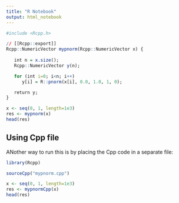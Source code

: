 ```yaml
---
title: "R Notebook"
output: html_notebook
---
```



```r
#include <Rcpp.h>

// [[Rcpp::export]]
Rcpp::NumericVector mypnorm(Rcpp::NumericVector x) {
    
   int n = x.size();
   Rcpp::NumericVector y(n);

   for (int i=0; i<n; i++) 
      y[i] = R::pnorm(x[i], 0.0, 1.0, 1, 0);

   return y;
}
```


```r
x <- seq(0, 1, length=1e3)
res <- mypnorm(x)
head(res)
```

## Using Cpp file
ANother way to run this is by placing the Cpp code in a separate file:

```r
library(Rcpp)

sourceCpp("mypnorm.cpp")

x <- seq(0, 1, length=1e3)
res <- mypnormCpp(x)
head(res)
```

```r

```

